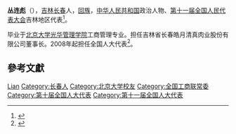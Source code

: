 '''丛连彪'''（{{bd|1961年||}}），[[吉林|吉林]][[长春|长春]]人，[[回族|回族]]，[[中华人民共和国|中华人民共和国]]政治人物、[[第十一届全国人民代表大会|第十一届全国人民代表大会]]吉林地区代表<ref>{{cite web|author=新华网|title=第十一届全国人大代表|url=http://news.xinhuanet.com/ziliao/2008-03/03/content_7708230.htm?node=36628|publisher=新华网|accessdate=2014-01-07|archive-date=2014-01-10|archive-url=https://web.archive.org/web/20140110211415/http://news.xinhuanet.com/ziliao/2008-03/03/content_7708230.htm?node=36628|dead-url=no}}</ref>。

毕业于[[北京大学光华管理学院|北京大学光华管理学院]]工商管理专业。担任吉林省长春皓月清真肉业股份有限公司董事长。2008年起担任全国人大代表<ref>{{cite news|title=全国人大代表信息-丛连彪|url=http://210.82.31.1:8084/delegate/viewDelegate.action?dbid=110475|accessdate=2013-04-05|newspaper=全国人大网|archive-url=https://web.archive.org/web/20140306060132/http://www.npc.gov.cn/delegate/viewDelegate.action?dbid=110475|archive-date=2014-03-06|dead-url=yes}}</ref>。

== 參考文獻 ==
{{reflist}}

{{中华全国工商业联合会第十届执行委员会}}

{{Authority control}}
{{DEFAULTSORT:Cong丛}}
[[Category:叢姓|Lian]]
[[Category:长春人|Category:长春人]]
[[Category:北京大学校友|Category:北京大学校友]]
[[Category:全国工商联常委|Category:全国工商联常委]]
[[Category:第十届全国人大代表|Category:第十届全国人大代表]]
[[Category:第十一届全国人大代表|Category:第十一届全国人大代表]]